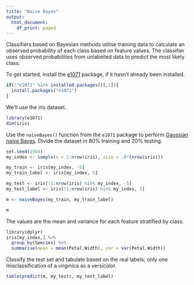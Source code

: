 ```yaml
---
title: "Naive Bayes"
output:
  html_document:
    df_print: paged
---
```


Classifiers based on Bayesian methods utilise training data to calculate an observed probability of each class based on feature values. The classifier uses observed probabilities from unlabelled data to predict the most likely class.

To get started, install the [e1071](https://cran.r-project.org/web/packages/e1071/index.html) package, if it hasn't already been installed.

```r
if(!"e1071" %in% installed.packages()[,1]){
  install.packages("e1071")
}
```

We'll use the iris dataset.

```r
library(e1071)
dim(iris)
```

Use the `naiveBayes()` function from the `e1071` package to perform [Gaussian naive Bayes](https://en.wikipedia.org/wiki/Naive_Bayes_classifier#Gaussian_naive_Bayes). Divide the dataset in 80% training and 20% testing.

```r
set.seed(1984)
my_index <- sample(x = 1:nrow(iris), size = .8*(nrow(iris)))

my_train <- iris[my_index, -5]
my_train_label <- iris[my_index, 5]

my_test <- iris[!1:nrow(iris) %in% my_index, -5]
my_test_label <- iris[!1:nrow(iris) %in% my_index, 5]

m <- naiveBayes(my_train, my_train_label)

m
```

The values are the mean and variance for each feature stratified by class.

```r
library(dplyr)
iris[my_index,] %>%
  group_by(Species) %>%
  summarise(mean = mean(Petal.Width), var = var(Petal.Width))
```

Classify the test set and tabulate based on the real labels; only one misclassification of a virginica as a versicolor.

```r
table(predict(m, my_test), my_test_label)
```
